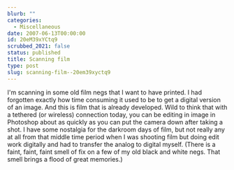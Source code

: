 ```yaml
---
blurb: ""
categories:
  - Miscellaneous
date: 2007-06-13T00:00:00
id: 20eM39xYCtq9
scrubbed_2021: false
status: published
title: Scanning film
type: post
slug: scanning-film--20em39xyctq9
---
```


I'm scanning in some old film negs that I want to have printed. I
had forgotten exactly how time consuming it used to be to get a
digital version of an image. And this is film that is already
developed. Wild to think that with a tethered (or wireless)
connection today, you can be editing in image in Photoshop about as
quickly as you can put the camera down after taking a shot. I have
some nostalgia for the darkroom days of film, but not really any at
all from that middle time period when I was shooting film but doing
edit work digitally and had to transfer the analog to digital
myself. (There is a faint, faint, faint smell of fix on a few of my
old black and white negs. That smell brings a flood of great
memories.)